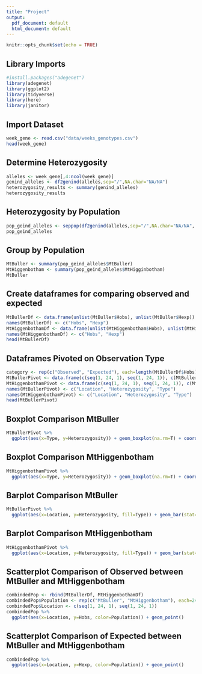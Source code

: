 ```yaml
---
title: "Project"
output:
  pdf_document: default
  html_document: default
---
```


```r
knitr::opts_chunk$set(echo = TRUE)
```

## Library Imports
```r
#install.packages("adegenet")
library(adegenet)
library(ggplot2)
library(tidyverse)
library(here)
library(janitor)
```

## Import Dataset

```r
week_gene <- read.csv("data/weeks_genotypes.csv")
head(week_gene)
```

## Determine Heterozygosity
```r
alleles <- week_gene[,4:ncol(week_gene)]
genind_alleles <- df2genind(alleles,sep="/",NA.char="NA/NA")
heterozygosity_results <- summary(genind_alleles)
heterozygosity_results
```

## Heterozygosity by Population
```r
pop_geind_alleles <- seppop(df2genind(alleles,sep="/",NA.char="NA/NA", pop=week_gene$Pop))
pop_geind_alleles
```

## Group by Population
```r
MtBuller <- summary(pop_geind_alleles$MtBuller)
MtHiggenbotham <- summary(pop_geind_alleles$MtHigginbotham)
MtBuller
```

## Create dataframes for comparing observed and expected
```r
MtBullerDf <- data.frame(unlist(MtBuller$Hobs), unlist(MtBuller$Hexp))
names(MtBullerDf) <- c("Hobs", "Hexp")
MtHiggenbothamDf <- data.frame(unlist(MtHiggenbotham$Hobs), unlist(MtHiggenbotham$Hexp))
names(MtHiggenbothamDf) <- c("Hobs", "Hexp")
head(MtBullerDf)
```

## Dataframes Pivoted on Observation Type
```r
category <- rep(c("Observed", "Expected"), each=length(MtBullerDf$Hobs))
MtBullerPivot <- data.frame(c(seq(1, 24, 1), seq(1, 24, 1)), c(MtBullerDf$Hobs, MtBullerDf$Hexp), category)
MtHiggenbothamPivot <- data.frame(c(seq(1, 24, 1), seq(1, 24, 1)), c(MtHiggenbothamDf$Hobs, MtHiggenbothamDf$Hexp), category)
names(MtBullerPivot) <- c("Location", "Heterozygosity", "Type")
names(MtHiggenbothamPivot) <- c("Location", "Heterozygosity", "Type")
head(MtBullerPivot)
```

## Boxplot Comparison MtBuller
```r
MtBullerPivot %>% 
  ggplot(aes(x=Type, y=Heterozygosity)) + geom_boxplot(na.rm=T) + coord_flip()
```

## Boxplot Comparison MtHiggenbotham
```r
MtHiggenbothamPivot %>% 
  ggplot(aes(x=Type, y=Heterozygosity)) + geom_boxplot(na.rm=T) + coord_flip()
```

## Barplot Comparison MtBuller
```r
MtBullerPivot %>%
  ggplot(aes(x=Location, y=Heterozygosity, fill=Type)) + geom_bar(stat="identity", position = "identity", alpha=.3, na.rm=T)
```

## Barplot Comparison MtHiggenbotham
```r
MtHiggenbothamPivot %>%
  ggplot(aes(x=Location, y=Heterozygosity, fill=Type)) + geom_bar(stat="identity", position = "identity", alpha=.3, na.rm=T)
```

## Scatterplot Comparison of Observed between MtBuller and MtHiggenbotham
```r
combindedPop <- rbind(MtBullerDf, MtHiggenbothamDf)
combindedPop$Population <- rep(c("MtBuller", "MtHiggenbotham"), each=24)
combindedPop$Location <- c(seq(1, 24, 1), seq(1, 24, 1))
combindedPop %>% 
  ggplot(aes(x=Location, y=Hobs, color=Population)) + geom_point()
```

## Scatterplot Comparison of Expected between MtBuller and MtHiggenbotham
```r
combindedPop %>% 
  ggplot(aes(x=Location, y=Hexp, color=Population)) + geom_point()
```